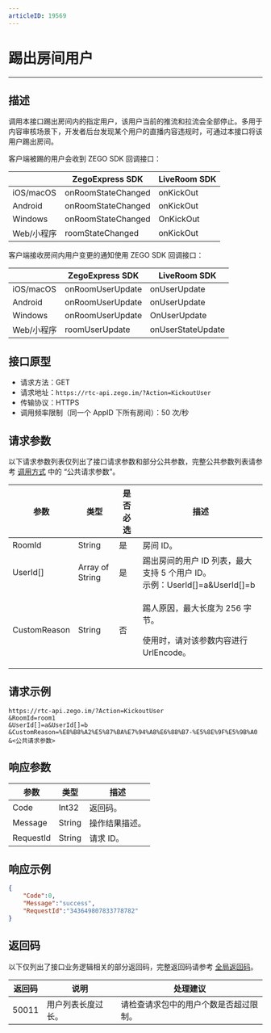 ```yaml
---
articleID: 19569
---
```



# 踢出房间用户

---


## 描述

调用本接口踢出房间内的指定用户，该用户当前的推流和拉流会全部停止。多用于内容审核场景下，开发者后台发现某个用户的直播内容违规时，可通过本接口将该用户踢出房间。




客户端被踢的用户会收到 ZEGO SDK 回调接口：

| |ZegoExpress SDK|LiveRoom SDK|
|-|-|-|
|iOS/macOS| onRoomStateChanged | onKickOut | 
|Android| onRoomStateChanged | onKickOut | 
|Windows| onRoomStateChanged |  OnKickOut | 
|Web/小程序| roomStateChanged | onKickOut | 


客户端接收房间内用户变更的通知使用 ZEGO SDK 回调接口：

| |ZegoExpress SDK|LiveRoom SDK|
|-|-|-|
|iOS/macOS| onRoomUserUpdate | onUserUpdate | 
|Android| onRoomUserUpdate | onUserUpdate | 
|Windows| onRoomUserUpdate |  OnUserUpdate | 
|Web/小程序| roomUserUpdate | onUserStateUpdate | 



## 接口原型

- 请求方法：GET
- 请求地址：`https://rtc-api.zego.im/?Action=KickoutUser`
- 传输协议：HTTPS
- 调用频率限制（同一个 AppID 下所有房间）：50 次/秒



## 请求参数

以下请求参数列表仅列出了接口请求参数和部分公共参数，完整公共参数列表请参考 [调用方式](./../accessing-server-apis.mdx#公共请求参数) 中的 “公共请求参数”。


<table>

<thead>
  <tr>
    <th>参数</th>
    <th>类型</th>
    <th>是否必选</th>
    <th>描述</th>
  </tr>
</thead>
<tbody>
  <tr>
    <td>RoomId</td>
    <td>String</td>
    <td>是</td>
    <td>房间 ID。</td>
  </tr>
  <tr>
    <td>UserId[]</td>
    <td>Array of String</td>
    <td>是</td>
    <td>踢出房间的用户 ID 列表，最大支持 5 个用户 ID。<br />示例：UserId[]=a&UserId[]=b</td>
  </tr>
  <tr>
    <td>CustomReason</td>
    <td>String</td>
    <td>否</td>
    <td><p>踢人原因，最大长度为 256 字节。</p><p>使用时，请对该参数内容进行 UrlEncode。</p></td>
  </tr>
</tbody>
</table>


## 请求示例

```
https://rtc-api.zego.im/?Action=KickoutUser
&RoomId=room1
&UserId[]=a&UserId[]=b
&CustomReason=%E8%B8%A2%E5%87%BA%E7%94%A8%E6%88%B7-%E5%8E%9F%E5%9B%A0
&<公共请求参数>
```

## 响应参数


<table>

<thead>
  <tr>
    <th>参数</th>
    <th>类型</th>
    <th>描述</th>
  </tr>
</thead>
<tbody>
  <tr>
    <td>Code</td>
    <td>Int32</td>
    <td>返回码。</td>
  </tr>
  <tr>
    <td>Message</td>
    <td>String</td>
    <td>操作结果描述。</td>
  </tr>
  <tr>
    <td>RequestId</td>
    <td>String</td>
    <td>请求 ID。</td>
  </tr>
</tbody>
</table>


## 响应示例

```json
{
    "Code":0,
    "Message":"success",
    "RequestId":"343649807833778782"
}
```

## 返回码

以下仅列出了接口业务逻辑相关的部分返回码，完整返回码请参考 [全局返回码](!global_return_code)。

|返回码|说明| 处理建议 |
|-----|----|----|
| 50011 | 用户列表长度过长。 | 请检查请求包中的用户个数是否超过限制。 |
